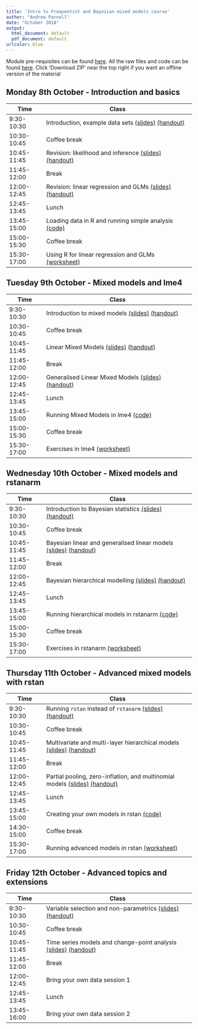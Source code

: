 ```yaml
---
title: 'Intro to Frequentist and Bayesian mixed models course'
author: "Andrew Parnell"
date: "October 2018"
output:
  html_document: default
  pdf_document: default
urlcolor: blue
---
```


Module pre-requisites can be found [here](https://rawgit.com/andrewcparnell/IFBM/master/Prerequisites.html). All the raw files and code can be found [here](https://github.com/andrewcparnell/IFBM). Click 'Download ZIP' near the top right if you want an offline version of the material

## Monday 8th October - Introduction and basics

Time  | Class
------------- | ----------------------------------------------------
9:30-10:30 | Introduction, example data sets [(slides)](https://rawgit.com/andrewcparnell/IFBM/master/slides/class_1_intro.pdf) [(handout)](https://rawgit.com/andrewcparnell/IFBM/master/slides/class_1_intro_handout.pdf)
10:30-10:45 | Coffee break
10:45-11:45 | Revision: likelihood and inference [(slides)](https://rawgit.com/andrewcparnell/IFBM/master/slides/class_2_inference.pdf) [(handout)](https://rawgit.com/andrewcparnell/IFBM/master/slides/class_2_inference_handout.pdf)
11:45-12:00 | Break 
12:00-12:45 | Revision: linear regression and GLMs [(slides)](https://rawgit.com/andrewcparnell/IFBM/master/slides/class_3_glms.pdf) [(handout)](https://rawgit.com/andrewcparnell/IFBM/master/slides/class_3_glms_handout.pdf)
12:45-13:45 | Lunch
13:45-15:00 | Loading data in R and running simple analysis [(code)](https://rawgit.com/andrewcparnell/IFBM/master/practicals/tutor_1_R_basics.R)
15:00-15:30 | Coffee break
15:30-17:00 | Using R for linear regression and GLMs [(worksheet)](https://rawgit.com/andrewcparnell/IFBM/master/practicals/prac_1_using_R_for_lr_and_glms.pdf)

## Tuesday 9th October - Mixed models and lme4

Time  | Class
------------- | ----------------------------------------------------
9:30-10:30 | Introduction to mixed models [(slides)](https://rawgit.com/andrewcparnell/IFBM/master/slides/class_4_intro_mms.pdf) [(handout)](https://rawgit.com/andrewcparnell/IFBM/master/slides/class_4_intro_mms_handout.pdf)
10:30-10:45 | Coffee break
10:45-11:45 | Linear Mixed Models [(slides)](https://rawgit.com/andrewcparnell/IFBM/master/slides/class_5_linear_mm.pdf) [(handout)](https://rawgit.com/andrewcparnell/IFBM/master/slides/class_5_linear_mm_handout.pdf)
11:45-12:00 | Break 
12:00-12:45 | Generalised Linear Mixed Models [(slides)](https://rawgit.com/andrewcparnell/IFBM/master/slides/class_6_glmm.pdf) [(handout)](https://rawgit.com/andrewcparnell/IFBM/master/slides/class_6_glmm_handout.pdf)
12:45-13:45 | Lunch
13:45-15:00 | Running Mixed Models in lme4 [(code)](https://rawgit.com/andrewcparnell/IFBM/master/practicals/tutor_2_lme4.R)
15:00-15:30 | Coffee break
15:30-17:00 | Exercises in lme4 [(worksheet)](https://rawgit.com/andrewcparnell/IFBM/master/practicals/prac_2_lme4.pdf)

## Wednesday 10th October - Mixed models and rstanarm

Time  | Class
------------- | ----------------------------------------------------
9:30-10:30 | Introduction to Bayesian statistics [(slides)](https://rawgit.com/andrewcparnell/IFBM/master/slides/class_7_intro_bayes.pdf) [(handout)](https://rawgit.com/andrewcparnell/IFBM/master/slides/class_7_intro_bayes_handout.pdf)
10:30-10:45 | Coffee break
10:45-11:45 | Bayesian linear and generalised linear models [(slides)](https://rawgit.com/andrewcparnell/IFBM/master/slides/class_8_bglms.pdf) [(handout)](https://rawgit.com/andrewcparnell/IFBM/master/slides/class_8_bglms_handout.pdf)
11:45-12:00 | Break 
12:00-12:45 | Bayesian hierarchical modelling [(slides)](https://rawgit.com/andrewcparnell/IFBM/master/slides/class_9_bhglms.pdf) [(handout)](https://rawgit.com/andrewcparnell/IFBM/master/slides/class_9_bhglms_handout.pdf)
12:45-13:45 | Lunch
13:45-15:00 | Running hierarchical models in rstanarm [(code)](https://rawgit.com/andrewcparnell/IFBM/master/practicals/tutor_3_rstanarm.R)
15:00-15:30 | Coffee break
15:30-17:00 | Exercises in rstanarm [(worksheet)](https://rawgit.com/andrewcparnell/IFBM/master/practicals/prac_3_rstanarm.pdf)

## Thursday 11th October - Advanced mixed models with rstan

Time  | Class
------------- | ----------------------------------------------------
9:30-10:30 | Running `rstan` instead of `rstanarm` [(slides)](https://rawgit.com/andrewcparnell/IFBM/master/slides/class_10_rstan.pdf) [(handout)](https://rawgit.com/andrewcparnell/IFBM/master/slides/class_10_rstan_handout.pdf)
10:30-10:45 | Coffee break
10:45-11:45 | Multivariate and multi-layer hierarchical models  [(slides)](https://rawgit.com/andrewcparnell/IFBM/master/slides/class_11_multihms.pdf) [(handout)](https://rawgit.com/andrewcparnell/IFBM/master/slides/class_11_multihms_handout.pdf)
11:45-12:00 | Break
12:00-12:45 | Partial pooling, zero-inflation, and multinomial models [(slides)](https://rawgit.com/andrewcparnell/IFBM/master/slides/class_12_pp_zi_multinom.pdf) [(handout)](https://rawgit.com/andrewcparnell/IFBM/master/slides/class_12_pp_zi_multinom_handout.pdf)
12:45-13:45 | Lunch
13:45-15:00 | Creating your own models in rstan [(code)](https://rawgit.com/andrewcparnell/IFBM/master/practicals/tutor_4_rstan.R)
14:30-15:00 | Coffee break
15:30-17:00 | Running advanced models in rstan [(worksheet)](https://rawgit.com/andrewcparnell/IFBM/master/practicals/prac_4_rstan.pdf)

## Friday 12th October - Advanced topics and extensions

Time  | Class
------------- | ----------------------------------------------------
9:30-10:30 | Variable selection and non-parametrics  [(slides)](https://rawgit.com/andrewcparnell/IFBM/master/slides/class_13_varsel.pdf) [(handout)](https://rawgit.com/andrewcparnell/IFBM/master/slides/class_13_varsel_handout.pdf)
10:30-10:45 | Coffee break
10:45-11:45 | Time series models and change-point analysis [(slides)](https://rawgit.com/andrewcparnell/IFBM/master/slides/class_14_ts_cp.pdf) [(handout)](https://rawgit.com/andrewcparnell/IFBM/master/slides/class_14_ts_cp_handout.pdf)
11:45-12:00 | Break
12:00-12:45 | Bring your own data session 1 
12:45-13:45 | Lunch
13:45-16:00 | Bring your own data session 2


